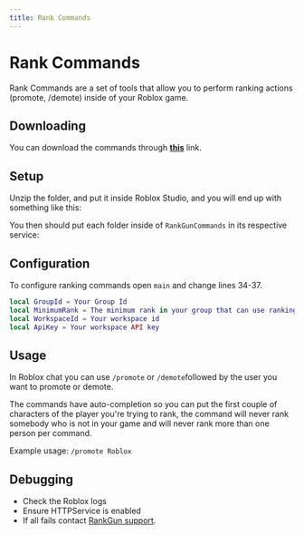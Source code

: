 ```yaml
---
title: Rank Commands
---
```



# Rank Commands

Rank Commands are a set of tools that allow you to perform ranking actions (promote, /demote) inside of your Roblox game.

## Downloading 


You can download the commands through **[this](https://docs.rankgun.works/assets/RankGunRobloxCommands.zip)** link.

## Setup

Unzip the folder, and put it inside Roblox Studio, and you will end up with something like this: 

<FileTree>
  <FileTree.Folder name="Workspace" defaultOpen>
    <FileTree.Folder name="RankGunCommands">
      <FileTree.File name="RG_RankCmd_Svr" />
      <FileTree.File name="RG_RankCmd_SPS" />
      <FileTree.File name="RG_RankCmd_RS" />
    </FileTree.Folder>
  </FileTree.Folder>
</FileTree>


You then should put each folder inside of ``RankGunCommands`` in its respective service: 

<FileTree>
  <FileTree.Folder name="ServerScriptService" defaultOpen>
      <FileTree.Folder name="RG_RankCmd_Svr" />
  </FileTree.Folder>
  <FileTree.Folder name="StarterPlayerScripts" defaultOpen>
      <FileTree.Folder name="RG_RankCmd_SPS" />
  </FileTree.Folder>
  <FileTree.Folder name="ReplicatedStorage" defaultOpen>
      <FileTree.Folder name="RG_RankCmd_RS" />
  </FileTree.Folder>
</FileTree>

## Configuration 


To configure ranking commands open ``main`` and change lines 34-37. 

```lua
local GroupId = Your Group Id
local MinimumRank = The minimum rank in your group that can use ranking commands
local WorkspaceId = Your workspace id 
local ApiKey = Your workspace API key
```

## Usage

In Roblox chat you can use ``/promote`` or ``/demote``followed by the user you want to promote or demote. 

The commands have auto-completion so you can put the first couple of characters of the player you're trying to rank, the command will never rank somebody who is not in your game and will never rank more than one person per command. 

Example usage: ``/promote Roblox``

## Debugging 

* Check the Roblox logs 
* Ensure HTTPService is enabled
* If all fails contact [RankGun support](https://app.rankgun.works/).